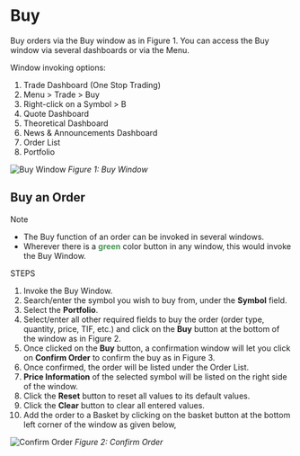 # Buy

Buy orders via the Buy window as in Figure 1. You can access the Buy window via several dashboards or via the Menu.

Window invoking options:

1. Trade Dashboard (One Stop Trading)
2. Menu > Trade > Buy
3. Right-click on a Symbol > B
4. Quote Dashboard
5. Theoretical Dashboard
6. News & Announcements Dashboard
7. Order List
8. Portfolio

![Buy Window](/buy/buy-window.png)
_Figure 1: Buy Window_

## Buy an Order

> [!NOTE]
>
> - The Buy function of an order can be invoked in several windows.
> - Wherever there is a <font color="#449552">**green**</font> color button in any window, this would invoke the Buy Window.

STEPS

1. Invoke the Buy Window.
2. Search/enter the symbol you wish to buy from, under the **Symbol** field.
3. Select the **Portfolio**.
4. Select/enter all other required fields to buy the order (order type, quantity, price, TIF, etc.) and click on the **Buy** button at the bottom of the window as in Figure 2.
5. Once clicked on the **Buy** button, a confirmation window will let you click on **Confirm Order** to confirm the buy as in Figure 3.
6. Once confirmed, the order will be listed under the Order List.
7. **Price Information** of the selected symbol will be listed on the right side of the window.
8. Click the **Reset** button to reset all values to its default values.
9. Click the **Clear** button to clear all entered values.
10. Add the order to a Basket by clicking on the basket button at the bottom left corner of the window as given below,

![Confirm Order](/buy/confirm-order.png)
_Figure 2: Confirm Order_
